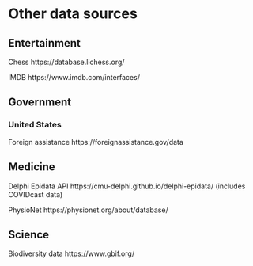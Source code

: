 # Other data sources


## Entertainment

Chess https://database.lichess.org/

IMDB https://www.imdb.com/interfaces/

## Government

### United States

Foreign assistance https://foreignassistance.gov/data

## Medicine

Delphi Epidata API https://cmu-delphi.github.io/delphi-epidata/
(includes COVIDcast data)

PhysioNet https://physionet.org/about/database/

## Science

Biodiversity data https://www.gbif.org/
